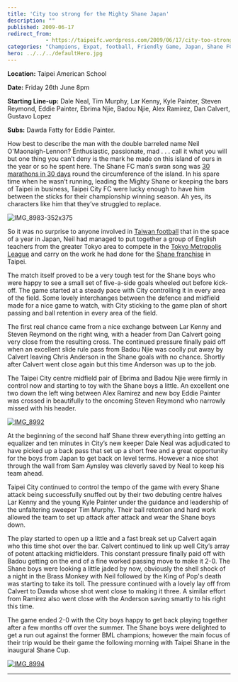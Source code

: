 ```yaml
---
title: 'City too strong for the Mighty Shane Japan'
description: ""
published: 2009-06-17
redirect_from: 
            - https://taipeifc.wordpress.com/2009/06/17/city-too-strong-for-the-mighty-shane-japan/
categories: "Champions, Expat, football, Friendly Game, Japan, Shane FC, soccer, Taipei, Taipei City FC, taipei football, taipei soccer, Taiwan, taiwan football, taiwan soccer, vs. Shane FC Japan"
hero: ../../../defaultHero.jpg
---
```

**Location:** Taipei American School

**Date:** Friday 26th June 8pm

**Starting Line-up:** Dale Neal, Tim Murphy, Lar Kenny, Kyle Painter, Steven Reymond, Eddie Painter, Ebrima Njie, Badou Njie, Alex Ramirez, Dan Calvert, Gustavo Lopez

**Subs:** Dawda Fatty for Eddie Painter.

How best to describe the man with the double barreled name Neil O'Maonaigh-Lennon? Enthusiastic, passionate, mad . . . call it what you will but one thing you can’t deny is the mark he made on this island of ours in the year or so he spent here. The Shane FC man’s swan song was [30 marathons in 30 days](http://www.marathonmad.com/) round the circumference of the island. In his spare time when he wasn’t running, leading the Mighty Shane or keeping the bars of Taipei in business, Taipei City FC were lucky enough to have him between the sticks for their championship winning season. Ah yes, its characters like him that they’ve struggled to replace.

![](./img/2009-06-img_8983-352x375.gif "IMG_8983-352x375")

So it was no surprise to anyone involved in [Taiwan football](http://www.taiwanfootball.tv/) that in the space of a year in Japan, Neil had managed to put together a group of English teachers from the greater Tokyo area to compete in the [Tokyo Metropolis League](http://www.footyjapan.com/tml/index.html) and carry on the work he had done for the [Shane franchise](http://www.shane.com.tw/en/) in Taipei.

The match itself proved to be a very tough test for the Shane boys who were happy to see a small set of five-a-side goals wheeled out before kick-off. The game started at a steady pace with City controlling it in every area of the field. Some lovely interchanges between the defence and midfield made for a nice game to watch, with City sticking to the game plan of short passing and ball retention in every area of the field.

The first real chance came from a nice exchange between Lar Kenny and Steven Reymond on the right wing, with a header from Dan Calvert going very close from the resulting cross. The continued pressure finally paid off when an excellent slide rule pass from Badou Njie was coolly put away by Calvert leaving Chris Anderson in the Shane goals with no chance. Shortly after Calvert went close again but this time Anderson was up to the job.

The Taipei City centre midfield pair of Ebrima and Badou Njie were firmly in control now and starting to toy with the Shane boys a little. An excellent one two down the left wing between Alex Ramirez and new boy Eddie Painter was crossed in beautifully to the oncoming Steven Reymond who narrowly missed with his header.

[![](http://taipeifc.files.wordpress.com/2009/06/img_8992.gif "IMG_8992")](./img/2009-06-img_8992.gif)

At the beginning of the second half Shane threw everything into getting an equalizer and ten minutes in City’s new keeper Dale Neal was adjudicated to have picked up a back pass that set up a short free and a great opportunity for the boys from Japan to get back on level terms. However a nice shot through the wall from Sam Aynsley was cleverly saved by Neal to keep his team ahead.

Taipei City continued to control the tempo of the game with every Shane attack being successfully snuffed out by their two debuting centre halves Lar Kenny and the young Kyle Painter under the guidance and leadership of the unfaltering sweeper Tim Murphy. Their ball retention and hard work allowed the team to set up attack after attack and wear the Shane boys down.

The play started to open up a little and a fast break set up Calvert again who this time shot over the bar. Calvert continued to link up well City’s array of potent attacking midfielders. This constant pressure finally paid off with Badou getting on the end of a fine worked passing move to make it 2-0. The Shane boys were looking a little jaded by now, obviously the shell shock of a night in the Brass Monkey with Neil followed by the King of Pop's death was starting to take its toll. The pressure continued with a lovely lay off from Calvert to Dawda whose shot went close to making it three. A similar effort from Ramirez also went close with the Anderson saving smartly to his right this time.

The game ended 2-0 with the City boys happy to get back playing together after a few months off over the summer. The Shane boys were delighted to get a run out against the former BML champions; however the main focus of their trip would be their game the following morning with Taipei Shane in the inaugural Shane Cup.

[![](http://taipeifc.files.wordpress.com/2009/06/img_8994.gif "IMG_8994")](./img/2009-06-img_8994.gif)

---

